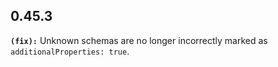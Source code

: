 ## 0.45.3
**`(fix):`** Unknown schemas are no longer incorrectly marked as `additionalProperties: true`.


